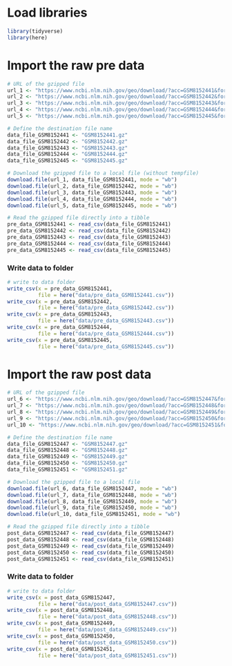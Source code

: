 # Load libraries

```r
library(tidyverse)
library(here)
```

# Import the raw pre data

```r
# URL of the gzipped file
url_1 <- "https://www.ncbi.nlm.nih.gov/geo/download/?acc=GSM8152441&format=file&file=GSM8152441%5F20220128%5F30102613280522%2D01%5F01002%5F04%2ERCC%2Egz"
url_2 <- "https://www.ncbi.nlm.nih.gov/geo/download/?acc=GSM8152442&format=file&file=GSM8152442%5F20220128%5F30102613280522%2D01%5F01004%5F05%2ERCC%2Egz"
url_3 <- "https://www.ncbi.nlm.nih.gov/geo/download/?acc=GSM8152443&format=file&file=GSM8152443%5F20220128%5F30102613280522%2D01%5F01013%5F01%2ERCC%2Egz"
url_4 <- "https://www.ncbi.nlm.nih.gov/geo/download/?acc=GSM8152444&format=file&file=GSM8152444%5F20220128%5F30102613280522%2D01%5F01014%5F02%2ERCC%2Egz"
url_5 <- "https://www.ncbi.nlm.nih.gov/geo/download/?acc=GSM8152445&format=file&file=GSM8152445%5F20220128%5F30102613280522%2D01%5F01015%5F03%2ERCC%2Egz"

# Define the destination file name
data_file_GSM8152441 <- "GSM8152441.gz"
data_file_GSM8152442 <- "GSM8152442.gz"
data_file_GSM8152443 <- "GSM8152443.gz"
data_file_GSM8152444 <- "GSM8152444.gz"
data_file_GSM8152445 <- "GSM8152445.gz"

# Download the gzipped file to a local file (without tempfile)
download.file(url_1, data_file_GSM8152441, mode = "wb")
download.file(url_2, data_file_GSM8152442, mode = "wb")
download.file(url_3, data_file_GSM8152443, mode = "wb")
download.file(url_4, data_file_GSM8152444, mode = "wb")
download.file(url_5, data_file_GSM8152445, mode = "wb")

# Read the gzipped file directly into a tibble
pre_data_GSM8152441 <- read_csv(data_file_GSM8152441)
pre_data_GSM8152442 <- read_csv(data_file_GSM8152442)
pre_data_GSM8152443 <- read_csv(data_file_GSM8152443)
pre_data_GSM8152444 <- read_csv(data_file_GSM8152444)
pre_data_GSM8152445 <- read_csv(data_file_GSM8152445)

```

### Write data to folder

```r
# write to data folder
write_csv(x = pre_data_GSM8152441,
          file = here("data/pre_data_GSM8152441.csv"))
write_csv(x = pre_data_GSM8152442,
          file = here("data/pre_data_GSM8152442.csv"))
write_csv(x = pre_data_GSM8152443,
          file = here("data/pre_data_GSM8152443.csv"))
write_csv(x = pre_data_GSM8152444,
          file = here("data/pre_data_GSM8152444.csv"))
write_csv(x = pre_data_GSM8152445,
          file = here("data/pre_data_GSM8152445.csv"))
```

# Import the raw post data

```r
# URL of the gzipped file
url_6 <- "https://www.ncbi.nlm.nih.gov/geo/download/?acc=GSM8152447&format=file&file=GSM8152447%5F20220128%5F30102613280522%2D01%5F01001%2DC3%5F06%2ERCC%2Egz"
url_7 <- "https://www.ncbi.nlm.nih.gov/geo/download/?acc=GSM8152448&format=file&file=GSM8152448%5F20220128%5F30102613280522%2D01%5F01003%2DC3%5F07%2ERCC%2Egz"
url_8 <- "https://www.ncbi.nlm.nih.gov/geo/download/?acc=GSM8152449&format=file&file=GSM8152449%5F20220128%5F30102613280522%2D01%5F01007%2DC3%5F08%2ERCC%2Egz"
url_9 <- "https://www.ncbi.nlm.nih.gov/geo/download/?acc=GSM8152450&format=file&file=GSM8152450%5F20220128%5F30102613280522%2D01%5F01011%2DC3%5F09%2ERCC%2Egz"
url_10 <- "https://www.ncbi.nlm.nih.gov/geo/download/?acc=GSM8152451&format=file&file=GSM8152451%5F20220128%5F30102613280522%2D01%5F01014%2DC3%5F10%2ERCC%2Egz"

# Define the destination file name
data_file_GSM8152447 <- "GSM8152447.gz"
data_file_GSM8152448 <- "GSM8152448.gz"
data_file_GSM8152449 <- "GSM8152449.gz"
data_file_GSM8152450 <- "GSM8152450.gz"
data_file_GSM8152451 <- "GSM8152451.gz"

# Download the gzipped file to a local file
download.file(url_6, data_file_GSM8152447, mode = "wb")
download.file(url_7, data_file_GSM8152448, mode = "wb")
download.file(url_8, data_file_GSM8152449, mode = "wb")
download.file(url_9, data_file_GSM8152450, mode = "wb")
download.file(url_10, data_file_GSM8152451, mode = "wb")

# Read the gzipped file directly into a tibble
post_data_GSM8152447 <- read_csv(data_file_GSM8152447)
post_data_GSM8152448 <- read_csv(data_file_GSM8152448)
post_data_GSM8152449 <- read_csv(data_file_GSM8152449)
post_data_GSM8152450 <- read_csv(data_file_GSM8152450)
post_data_GSM8152451 <- read_csv(data_file_GSM8152451)

```

### Write data to folder

```r
# write to data folder
write_csv(x = post_data_GSM8152447,
          file = here("data/post_data_GSM8152447.csv"))
write_csv(x = post_data_GSM8152448,
          file = here("data/post_data_GSM8152448.csv"))
write_csv(x = post_data_GSM8152449,
          file = here("data/post_data_GSM8152449.csv"))
write_csv(x = post_data_GSM8152450,
          file = here("data/post_data_GSM8152450.csv"))
write_csv(x = post_data_GSM8152451,
          file = here("data/post_data_GSM8152451.csv"))
```
